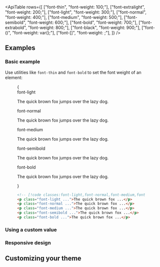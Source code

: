 

<ApiTable
  rows={[
    ["font-thin", "font-weight: 100;"],
    ["font-extralight", "font-weight: 200;"],
    ["font-light", "font-weight: 300;"],
    ["font-normal", "font-weight: 400;"],
    ["font-medium", "font-weight: 500;"],
    ["font-semibold", "font-weight: 600;"],
    ["font-bold", "font-weight: 700;"],
    ["font-extrabold", "font-weight: 800;"],
    ["font-black", "font-weight: 900;"],
    ["font-(<custom-property>)", "font-weight: var(<custom-property>);"],
    ["font-[<value>]", "font-weight: <value>;"],
  ]}
/>

## Examples

### Basic example

Use utilities like `font-thin` and `font-bold` to set the font weight of an element:

<Figure>

<Example>
  {
    <div className="flex flex-col gap-8">
      <div>
        <span className="mb-3 font-mono text-sm font-medium text-gray-500 dark:text-gray-400">font-light</span>
        <p className="text-lg font-light text-gray-900 dark:text-gray-200">
          The quick brown fox jumps over the lazy dog.
        </p>
      </div>
      <div>
        <span className="mb-3 font-mono text-sm font-medium text-gray-500 dark:text-gray-400">font-normal</span>
        <p className="text-lg font-normal text-gray-900 dark:text-gray-200">
          The quick brown fox jumps over the lazy dog.
        </p>
      </div>
      <div>
        <span className="mb-3 font-mono text-sm font-medium text-gray-500 dark:text-gray-400">font-medium</span>
        <p className="text-lg font-medium text-gray-900 dark:text-gray-200">
          The quick brown fox jumps over the lazy dog.
        </p>
      </div>
      <div>
        <span className="mb-3 font-mono text-sm font-medium text-gray-500 dark:text-gray-400">font-semibold</span>
        <p className="text-lg font-semibold text-gray-900 dark:text-gray-200">
          The quick brown fox jumps over the lazy dog.
        </p>
      </div>
      <div>
        <span className="mb-3 font-mono text-sm font-medium text-gray-500 dark:text-gray-400">font-bold</span>
        <p className="text-lg font-bold text-gray-900 dark:text-gray-200">
          The quick brown fox jumps over the lazy dog.
        </p>
      </div>
    </div>
  }
</Example>

```html
<!-- [!code classes:font-light,font-normal,font-medium,font-semibold,font-bold] -->
<p class="font-light ...">The quick brown fox ...</p>
<p class="font-normal ...">The quick brown fox ...</p>
<p class="font-medium ...">The quick brown fox ...</p>
<p class="font-semibold ...">The quick brown fox ...</p>
<p class="font-bold ...">The quick brown fox ...</p>
```

</Figure>

### Using a custom value

<UsingACustomValue element="p" utility="font" value="1000" name="font weight" variable="font-weight" />

### Responsive design

<ResponsiveDesign element="p" property="font-weight" defaultClass="font-normal" featuredClass="font-bold" />

## Customizing your theme

<CustomizingYourTheme utility="font-weight" name="font weight" customValue="1000" customName="extrablack" />
